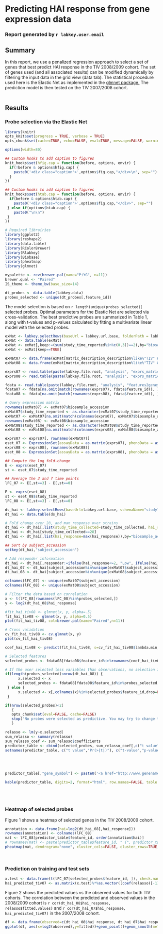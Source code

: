 
# Predicting HAI response from gene expression data
### Report generated by `r labkey.user.email`
## Summary

In this report, we use a penalized regression approach to select a set of genes that best predict HAI response in the TIV 2008/2009 cohort. The set of genes used (and all associated results) can be modified dynamically by filtering the input data in the grid view (data tab). The statistical procedure used here is the Elastic Net as implemented in the <a href="http://cran.r-project.org/web/packages/glmnet/index.html" target="_blank">glmnet package.</a> The prediction model is then tested on the TIV 2007/2008 cohort.
<br />
<br />

## Results
### Probe selection via the Elastic Net
```r
library(knitr)
opts_knit$set(progress = TRUE, verbose = TRUE)
opts_chunk$set(cache=TRUE, echo=FALSE, eval=TRUE, message=FALSE, warning=FALSE, error=TRUE, fig.width=8, fig.height=4, dpi=100, fig.align="center")

options(width=80)

## Custom hooks to add caption to figures
knit_hooks$set(hfig.cap = function(before, options, envir) {
  if(!before & options$hfig.cap) {
    paste0('<div class="caption">',options$fig.cap,"</div>\n", sep="")
  }
})

## Custom hooks to add caption to figures
knit_hooks$set(htab.cap = function(before, options, envir) {
  if(before & options$htab.cap) {
    paste0('<div class="caption">',options$fig.cap,"</div>", sep="")
 } else if(options$htab.cap) {
    paste0("\n\n")
 }
})
```


```r
# Required librairies
library(ggplot2)
library(reshape2)
library(data.table)
library(RColorBrewer)
library(Rlabkey)
library(Biobase)
library(pheatmap)
library(glmnet)
```

```r
mypalette <- rev(brewer.pal(name="PiYG", n=11))
brewer.qual <- "Paired"
IS_theme <- theme_bw(base_size=14)
```

```r
dt_probes <- data.table(labkey.data)
probes_selected <- unique(dt_probes[,feature_id]) 
```

The model selection is based on `r length(unique(probes_selected))` selected probes. Optimal parameters for the Elastic Net are selected via cross-validation.
The best predictive probes are summarized in Table 1, along with t-values and p-values calculated by fitting a multivariate linear model with the selected probes.

```r
exMat <- labkey.selectRows(baseUrl = labkey.url.base, folderPath = labkey.url.path, schemaName = "study", queryName = "gene_expression_matrices", colNameOpt="rname")
exMat <- data.table(exMat)
exMat <- exMat[,keep:=(sum(study_time_reported%in%c(0,3))==2),by="biosample_accession_name,subject_accession"]
exMat <- exMat[keep==TRUE]

exMat07 <- data.frame(exMat[matrix_description_description%like%"TIV" & matrix_description_description%like%"2007"])
exMat08 <- data.frame(exMat[matrix_description_description%like%"TIV" & matrix_description_description%like%"2009"])

exprs07 <- read.table(paste(labkey.file.root, "analysis", "exprs_matrices", unique(exMat07$file_info_name), sep="/"))
exprs08 <- read.table(paste(labkey.file.root, "analysis", "exprs_matrices", unique(exMat08$file_info_name), sep="/"))
```

```r
fdata <- read.table(paste(labkey.file.root, "analysis", "features2genes", unique(exMat$feature_mapping_file), sep="/"))
fdata07 <- fdata[na.omit(match(rownames(exprs07), fdata$feature_id)), ]
fdata08 <- fdata[na.omit(match(rownames(exprs08), fdata$feature_id)), ]
```

```r
# Query expression matrix
rownames(exMat07) <- exMat07$biosample_accession
exMat07$study_time_reported <- as.character(exMat07$study_time_reported)
exMat07 <- exMat07[na.omit(match(colnames(exprs07), exMat07$biosample_accession)),]
rownames(exMat08) <- exMat08$biosample_accession
exMat08$study_time_reported <- as.character(exMat08$study_time_reported)
exMat08 <- exMat08[na.omit(match(colnames(exprs08), exMat08$biosample_accession)),]
```

```r
exprs07 <- exprs07[, rownames(exMat07)]
eset_07 <- ExpressionSet(assayData = as.matrix(exprs07), phenoData = as(exMat07, "AnnotatedDataFrame"), featureData = as(fdata07, "AnnotatedDataFrame"))
exprs08 <- exprs08[, rownames(exMat08)]
eset_08 <- ExpressionSet(assayData = as.matrix(exprs08), phenoData = as(exMat08, "AnnotatedDataFrame"), featureData = as(fdata08, "AnnotatedDataFrame"))
```

```r
## Compute the log fold-change
E <- exprs(eset_07)
st <- eset_07$study_time_reported

## Average the 3 and 7 time points
lFC_07 <- E[,st==3] - E[,st==0]

E <- exprs(eset_08)
st <- eset_08$study_time_reported
lFC_08 <- E[,st==3] - E[,st==0]
```

```r
ds_hai <- labkey.selectRows(baseUrl=labkey.url.base, schemaName="study", folderPath=labkey.url.path, queryName ="hai", colNameOpt='rname')
dt_hai <- data.table(ds_hai)

# Fold change over 28, and max response over strains
dt_hai <- dt_hai[,list(study_time_collected=study_time_collected, hai_response=value_reported/value_reported[study_time_collected==0]),by="virus_strain,biosample_accession_name,subject_accession"]
dt_hai <- dt_hai[study_time_collected==28]
dt_hai <- dt_hai[,list(hai_response=max(hai_response)),by="biosample_accession_name,subject_accession"]

## Sort by subject_accession
setkey(dt_hai,"subject_accession")

# Add responder information
dt_hai <- dt_hai[,responder:=ifelse(hai_response<=2, "Low", ifelse(hai_response>=4, "High", "Medium"))]
dt_hai_07 <- dt_hai[subject_accession%in%unique(exMat07$subject_accession) & biosample_accession_name%like%"2007"]
dt_hai_08 <- dt_hai[subject_accession%in%unique(exMat08$subject_accession) & biosample_accession_name%like%"2008"]
```

```r
colnames(lFC_07) <- unique(exMat07$subject_accession)
colnames(lFC_08) <- unique(exMat08$subject_accession)
```

```r
# Filter the data based on correlation
x <- t(lFC_08[rownames(lFC_08)%in%probes_selected,])
y <- log2(dt_hai_08$hai_response)

#fit_hai_tiv08 <- glmnet(x, y, alpha=.5)
fit_hai_tiv08 <- glmnet(x, y, alpha=0.5)
plot(fit_hai_tiv08, col=brewer.pal(name="Paired",n=11))
```
```r
# Cross validation
cv_fit_hai_tiv08 <- cv.glmnet(x, y)
plot(cv_fit_hai_tiv08)
```

```r
coef_hai_tiv08 <- predict(fit_hai_tiv08, s=cv_fit_hai_tiv08$lambda.min, type="coefficients")

# Selected features
selected_probes <- fdata08[fdata08$feature_id%in%rownames(coef_hai_tiv08)[coef_hai_tiv08[,1]>0],,drop=FALSE]

# If the user selected less variables than observations, no selection is done
if(length(probes_selected)<nrow(dt_hai_08)) {
      x.selected <- x
      selected_probes <- fdata08[fdata08$feature_id%in%probes_selected,]
 } else {
      x.selected <- x[,colnames(x)%in%selected_probes$feature_id,drop=FALSE]
 }

if(nrow(selected_probes)<2)
   {
   opts_chunk$set(eval=FALSE, cache=FALSE)
   stop("No probes were selected as predictive. You may try to change the filtering criteria.")
   }

relasso <- lm(y~x.selected)
sum_relasso <- summary(relasso)
sum_relasso_coef <- sum_relasso$coefficients
predictor_table <- cbind(selected_probes, sum_relasso_coef[,c("t value","Pr(>|t|)")][-1,])
setnames(predictor_table, c("t value","Pr(>|t|)"), c("t-value","p-value"))
```

<br/>
<br/>
   
<div id="fw_container">
```r
predictor_table[,"gene_symbol"] <- paste0('<a href="http://www.genenames.org/cgi-bin/quick_search.pl?.cgifields=type&type=equal&num=50&search=', gsub(";","+",predictor_table[,"gene_symbol"]),'&submit=Submit" target="_blank">', predictor_table[,"gene_symbol"], '</a>')

kable(predictor_table, digits=2, format="html", row.names=FALSE, table.attr='id="res_table"')
```
</div>

<br />
<br />
   
<h3> Heatmap of selected probes </h3>

Figure 1 shows a heatmap of selected genes in the TIV 2008/2009 cohort.


```r
annotation <- data.frame(hai=log2(dt_hai_08[,hai_response])) 
rownames(annotation) <- colnames(lFC_08)
mat <- lFC_08[predictor_table$feature_id, order(annotation$hai)]
# rownames(mat) <- paste(predictor_table$feature_id, " (", predictor_table$gene_symbol, ")",sep="")
pheatmap(mat, dendrogram="none", cluster_cols=FALSE, cluster_rows=TRUE, breaks = seq(-1, 1, length.out = length(mypalette) + 1), show_rownames=TRUE, show_colnames=FALSE, scale="none",cluster_method="ward",cluster_distance="correlation",color=mypalette, annotation=annotation, annotation_colors=list(hai=grey(10:0/10)))
```
<br />

### Prediction on training and test sets

```r
x.test <- data.frame(t(lFC_07[selected_probes$feature_id, ]), check.names=FALSE)
hai_predicted_tiv07 <- as.matrix(x.test)%*%as.vector((coef(relasso)[-1]))+coef(relasso)[1]
```
Figure 2 shows the predicted values vs the observed values for both TIV cohorts. The correlation between the predicted and observed values in the 2008/2009 cohort is `r cor(dt_hai_08$hai_response, relasso$fitted.values)` and `r cor(dt_hai_07$hai_response, hai_predicted_tiv07)` in the 2007/2008 cohort.

```r
df <- data.frame(observed=c(dt_hai_08$hai_response, dt_hai_07$hai_response), fitted=c(relasso$fitted.values, hai_predicted_tiv07), cohort=c(rep("a) TIV 08 (Training)", length(dt_hai_08$hai_response)), rep("b) TIV 07 (Test)",length(dt_hai_07$hai_response))))
ggplot(df, aes(x=log2(observed),y=fitted))+geom_point()+geom_smooth(method="lm")+IS_theme+facet_wrap(~cohort, scale="free") + xlab("Observed (log2) HAI response") + ylab("Predicted (log2) HAI response")
```

